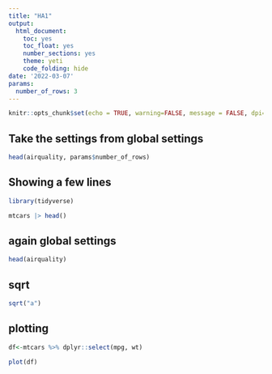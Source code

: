 ```yaml
---
title: "HA1"
output: 
  html_document: 
    toc: yes
    toc_float: yes
    number_sections: yes
    theme: yeti
    code_folding: hide
date: '2022-03-07'
params:
  number_of_rows: 3
---
```


```r
knitr::opts_chunk$set(echo = TRUE, warning=FALSE, message = FALSE, dpi=100, error=TRUE)
```


## Take the settings from global settings

```r

head(airquality, params$number_of_rows)

```

## Showing a few lines

```r
library(tidyverse)

mtcars |> head()
```

## again global settings

```r
head(airquality)
```

## sqrt

```r
sqrt("a")
```



## plotting

```r
df<-mtcars %>% dplyr::select(mpg, wt)

plot(df)
```

